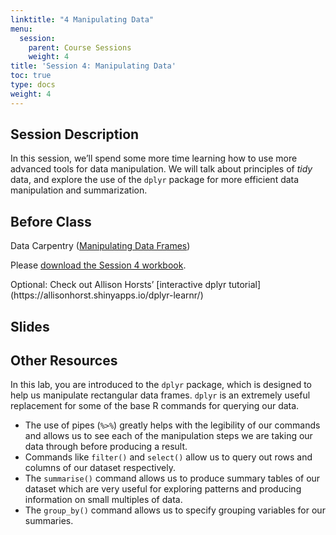 ```yaml
---
linktitle: "4 Manipulating Data"
menu:
  session:
    parent: Course Sessions
    weight: 4
title: 'Session 4: Manipulating Data'
toc: true
type: docs
weight: 4
---
```


## Session Description
In this session, we'll spend some more time learning how to use more advanced tools for data manipulation. We will talk about principles of *tidy* data, and explore the use of the `dplyr` package for more efficient data manipulation and summarization.

## Before Class

Data Carpentry ([Manipulating Data Frames](https://datacarpentry.org/R-ecology-lesson/03-dplyr.html))

Please [download the Session 4 workbook](/schedule/session/04-Manipulating_Data_files/Session 4 Lab.zip).

Optional: Check out Allison Horsts' [interactive dplyr tutorial] (https://allisonhorst.shinyapps.io/dplyr-learnr/)

## Slides

## Other Resources

In this lab, you are introduced to the `dplyr` package, which is designed to help us manipulate rectangular data frames. `dplyr` is an extremely useful replacement for some of the base R commands for querying our data.

- The use of pipes (`%>%`) greatly helps with the legibility of our commands and allows us to see each of the manipulation steps we are taking our data through before producing a result.
- Commands like `filter()` and `select()` allow us to query out rows and columns of our dataset respectively.
- The `summarise()` command allows us to produce summary tables of our dataset which are very useful for exploring patterns and producing information on small multiples of data.
- The `group_by()` command allows us to specify grouping variables for our summaries.